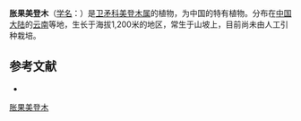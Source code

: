 {{Speciesbox
| name = 胀果美登木
| status = 
| status_system = 
| image =
| genus = Maytenus
| species = inflata
| authority = S. J. Pei et Y. H. Li
}}

'''胀果美登木'''（[[学名|学名]]：{{lang|la|''Maytenus inflata''}}）是[[卫矛科|卫矛科]][[美登木属|美登木属]]的植物，为中国的特有植物。分布在[[中国大陆|中国大陆]]的[[云南|云南]]等地，生长于海拔1,200米的地区，常生于山坡上，目前尚未由人工引种栽培。

== 参考文献 ==
<div class="references-small">
* {{cite web| url =http://www.bioinfo.cn/db05/KmzwSpecies.php?action=view&id=3082| title =胀果美登木| work =《中国高等植物数据库全库》| publisher =中国科学院微生物研究所| author =昆明植物研究所| accessdate =2009-02-23| deadurl =yes| archiveurl =https://web.archive.org/web/20160305002513/http://www.bioinfo.cn/db05/KmzwSpecies.php?action=view&id=3082| archivedate =2016-03-05}}
</div>
{{Taxonbar|from=Q15226385}}

[[Category:美登木属|胀果美登木]]


{{植物小作品}}